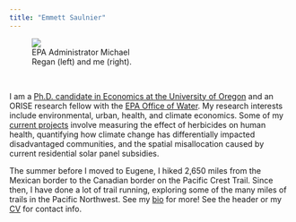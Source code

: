 ```yaml
---
title: "Emmett Saulnier"
---
```


<figure style= "max-width: 40%;" margin = "20">
  <img src="images/admin-regan.jpg" >
  <figcaption>EPA Administrator Michael Regan (left) and me (right).</figcaption>
</figure>

<br>

I am a [Ph.D. candidate in Economics at the University of Oregon](https://cas.uoregon.edu/directory/economics/all/emmetts) and an ORISE research fellow with the [EPA Office of Water](https://www.epa.gov/aboutepa/about-office-water). My research interests include environmental, urban, health, and climate economics. Some of my [current projects](research.html) involve measuring the effect of herbicides on human health, quantifying how climate change has differentially impacted disadvantaged communities, and the spatial misallocation caused by current residential solar panel subsidies.  

The summer before I moved to Eugene, I hiked 2,650 miles from the Mexican border to the Canadian border on the Pacific Crest Trail. Since then, I have done a lot of trail running, exploring some of the many miles of trails in the Pacific Northwest. See my [bio](about.html) for more! See the header or my [CV](cv.html) for contact info.